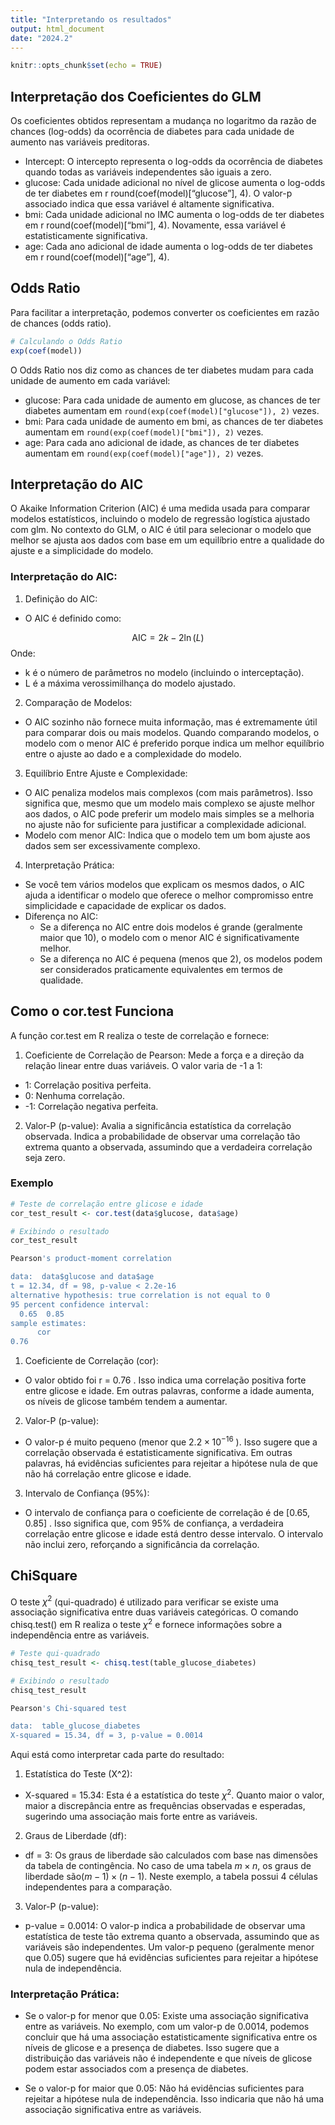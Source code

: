 ```yaml
---
title: "Interpretando os resultados"
output: html_document
date: "2024.2"
---
```


```r
knitr::opts_chunk$set(echo = TRUE)
```

## Interpretação dos Coeficientes do GLM

Os coeficientes obtidos representam a mudança no logaritmo da razão de chances (log-odds) da ocorrência de diabetes para cada unidade de aumento nas variáveis preditoras.

-	Intercept: O intercepto representa o log-odds da ocorrência de diabetes quando todas as variáveis independentes são iguais a zero.
- glucose: Cada unidade adicional no nível de glicose aumenta o log-odds de ter diabetes em r round(coef(model)["glucose"], 4). O valor-p associado indica que essa variável é altamente significativa.
- bmi: Cada unidade adicional no IMC aumenta o log-odds de ter diabetes em r round(coef(model)["bmi"], 4). Novamente, essa variável é estatisticamente significativa.
- age: Cada ano adicional de idade aumenta o log-odds de ter diabetes em r round(coef(model)["age"], 4).

## Odds Ratio

Para facilitar a interpretação, podemos converter os coeficientes em razão de chances (odds ratio).

```r
# Calculando o Odds Ratio
exp(coef(model))
```

O Odds Ratio nos diz como as chances de ter diabetes mudam para cada unidade de aumento em cada variável:

- glucose: Para cada unidade de aumento em glucose, as chances de ter diabetes aumentam em `round(exp(coef(model)["glucose"]), 2)` vezes.
- bmi: Para cada unidade de aumento em bmi, as chances de ter diabetes aumentam em `round(exp(coef(model)["bmi"]), 2)` vezes.
- age: Para cada ano adicional de idade, as chances de ter diabetes aumentam em `round(exp(coef(model)["age"]), 2)` vezes.

## Interpretação do AIC

O Akaike Information Criterion (AIC) é uma medida usada para comparar modelos estatísticos, incluindo o modelo de regressão logística ajustado com glm. No contexto do GLM, o AIC é útil para selecionar o modelo que melhor se ajusta aos dados com base em um equilíbrio entre a qualidade do ajuste e a simplicidade do modelo.

### Interpretação do AIC:

1.	Definição do AIC:
- O AIC é definido como:

$$
\text{AIC} = 2k - 2\ln(L)
$$
Onde:

- k é o número de parâmetros no modelo (incluindo o interceptação).
- L é a máxima verossimilhança do modelo ajustado.

2.	Comparação de Modelos:
- O AIC sozinho não fornece muita informação, mas é extremamente útil para comparar dois ou mais modelos. Quando comparando modelos, o modelo com o menor AIC é preferido porque indica um melhor equilíbrio entre o ajuste ao dado e a complexidade do modelo.

3. Equilíbrio Entre Ajuste e Complexidade:
- O AIC penaliza modelos mais complexos (com mais parâmetros). Isso significa que, mesmo que um modelo mais complexo se ajuste melhor aos dados, o AIC pode preferir um modelo mais simples se a melhoria no ajuste não for suficiente para justificar a complexidade adicional.
- Modelo com menor AIC: Indica que o modelo tem um bom ajuste aos dados sem ser excessivamente complexo.

4.	Interpretação Prática:
- Se você tem vários modelos que explicam os mesmos dados, o AIC ajuda a identificar o modelo que oferece o melhor compromisso entre simplicidade e capacidade de explicar os dados.
- Diferença no AIC:
  - Se a diferença no AIC entre dois modelos é grande (geralmente maior que 10), o modelo com o menor AIC é significativamente melhor.
  - Se a diferença no AIC é pequena (menos que 2), os modelos podem ser considerados praticamente equivalentes em termos de qualidade.
  
  
## Como o cor.test Funciona

A função cor.test em R realiza o teste de correlação e fornece:

1.	Coeficiente de Correlação de Pearson: Mede a força e a direção da relação linear entre duas variáveis. O valor varia de -1 a 1:

-	1: Correlação positiva perfeita.
- 0: Nenhuma correlação.
- -1: Correlação negativa perfeita.

2.	Valor-P (p-value): Avalia a significância estatística da correlação observada. Indica a probabilidade de observar uma correlação tão extrema quanto a observada, assumindo que a verdadeira correlação seja zero.

### Exemplo

```r
# Teste de correlação entre glicose e idade
cor_test_result <- cor.test(data$glucose, data$age)

# Exibindo o resultado
cor_test_result

Pearson's product-moment correlation

data:  data$glucose and data$age
t = 12.34, df = 98, p-value < 2.2e-16
alternative hypothesis: true correlation is not equal to 0
95 percent confidence interval:
  0.65  0.85
sample estimates:
      cor 
0.76 
```

1.	Coeficiente de Correlação (cor):

- O valor obtido foi  r = 0.76 . Isso indica uma correlação positiva forte entre glicose e idade. Em outras palavras, conforme a idade aumenta, os níveis de glicose também tendem a aumentar.

2.	Valor-P (p-value):
- O valor-p é muito pequeno (menor que  $2.2 \times 10^{-16}$ ). Isso sugere que a correlação observada é estatisticamente significativa. Em outras palavras, há evidências suficientes para rejeitar a hipótese nula de que não há correlação entre glicose e idade.

3.	Intervalo de Confiança (95%):
-	O intervalo de confiança para o coeficiente de correlação é de  [0.65, 0.85] . Isso significa que, com 95% de confiança, a verdadeira correlação entre glicose e idade está dentro desse intervalo. O intervalo não inclui zero, reforçando a significância da correlação.


## ChiSquare

O teste $\chi^2$ (qui-quadrado) é utilizado para verificar se existe uma associação significativa entre duas variáveis categóricas. O comando chisq.test() em R realiza o teste $\chi^2$ e fornece informações sobre a independência entre as variáveis.

```r
# Teste qui-quadrado
chisq_test_result <- chisq.test(table_glucose_diabetes)

# Exibindo o resultado
chisq_test_result

Pearson's Chi-squared test

data:  table_glucose_diabetes
X-squared = 15.34, df = 3, p-value = 0.0014
````
Aqui está como interpretar cada parte do resultado:

1.	Estatística do Teste (X^2):

- X-squared = 15.34: Esta é a estatística do teste $\chi^2$. Quanto maior o valor, maior a discrepância entre as frequências observadas e esperadas, sugerindo uma associação mais forte entre as variáveis.
	
2.	Graus de Liberdade (df):
-	df = 3: Os graus de liberdade são calculados com base nas dimensões da tabela de contingência. No caso de uma tabela $m \times n$, os graus de liberdade são$(m-1) \times (n-1)$. Neste exemplo, a tabela possui 4 células independentes para a comparação.

3.	Valor-P (p-value):
-	p-value = 0.0014: O valor-p indica a probabilidade de observar uma estatística de teste tão extrema quanto a observada, assumindo que as variáveis são independentes. Um valor-p pequeno (geralmente menor que 0.05) sugere que há evidências suficientes para rejeitar a hipótese nula de independência.

### Interpretação Prática:

-	Se o valor-p for menor que 0.05: Existe uma associação significativa entre as variáveis. No exemplo, com um valor-p de 0.0014, podemos concluir que há uma associação estatisticamente significativa entre os níveis de glicose e a presença de diabetes. Isso sugere que a distribuição das variáveis não é independente e que níveis de glicose podem estar associados com a presença de diabetes.

-	Se o valor-p for maior que 0.05: Não há evidências suficientes para rejeitar a hipótese nula de independência. Isso indicaria que não há uma associação significativa entre as variáveis.


